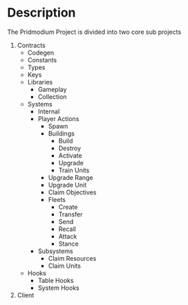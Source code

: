 # Description

The Pridmodium Project is divided into two core sub projects

1. Contracts
   - Codegen
   - Constants
   - Types
   - Keys
   - Libraries
     - Gameplay
     - Collection
   - Systems
     - Internal
     - Player Actions
       - Spawn
       - Buildings
         - Build
         - Destroy
         - Activate
         - Upgrade
         - Train Units
       - Upgrade Range
       - Upgrade Unit
       - Claim Objectives
       - Fleets
         - Create
         - Transfer
         - Send
         - Recall
         - Attack
         - Stance
     - Subsystems
       - Claim Resources
       - Claim Units
   - Hooks
     - Table Hooks
     - System Hooks
2. Client
